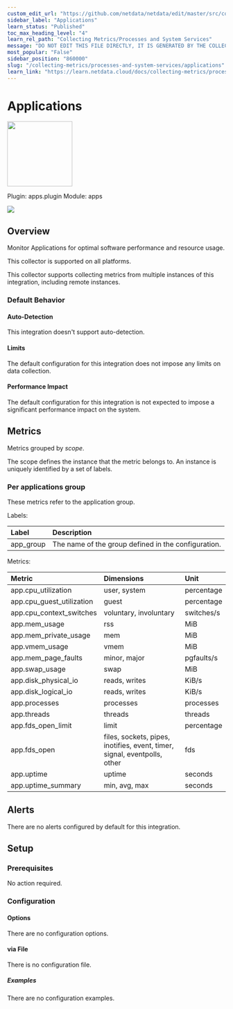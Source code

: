 ```yaml
---
custom_edit_url: "https://github.com/netdata/netdata/edit/master/src/collectors/apps.plugin/metadata.yaml"
sidebar_label: "Applications"
learn_status: "Published"
toc_max_heading_level: "4"
learn_rel_path: "Collecting Metrics/Processes and System Services"
message: "DO NOT EDIT THIS FILE DIRECTLY, IT IS GENERATED BY THE COLLECTOR'S metadata.yaml FILE"
most_popular: "False"
sidebar_position: "860000"
slug: "/collecting-metrics/processes-and-system-services/applications"
learn_link: "https://learn.netdata.cloud/docs/collecting-metrics/processes-and-system-services/applications"
---
```



# Applications


<img src="https://netdata.cloud/img/applications.svg" width="150"/>


Plugin: apps.plugin
Module: apps

<img src="https://img.shields.io/badge/maintained%20by-Netdata-%2300ab44" />

## Overview

Monitor Applications for optimal software performance and resource usage.



This collector is supported on all platforms.

This collector supports collecting metrics from multiple instances of this integration, including remote instances.


### Default Behavior

#### Auto-Detection

This integration doesn't support auto-detection.

#### Limits

The default configuration for this integration does not impose any limits on data collection.

#### Performance Impact

The default configuration for this integration is not expected to impose a significant performance impact on the system.

## Metrics

Metrics grouped by *scope*.

The scope defines the instance that the metric belongs to. An instance is uniquely identified by a set of labels.



### Per applications group

These metrics refer to the application group.

Labels:

| Label      | Description     |
|:-----------|:----------------|
| app_group | The name of the group defined in the configuration. |

Metrics:

| Metric | Dimensions | Unit |
|:------|:----------|:----|
| app.cpu_utilization | user, system | percentage |
| app.cpu_guest_utilization | guest | percentage |
| app.cpu_context_switches | voluntary, involuntary | switches/s |
| app.mem_usage | rss | MiB |
| app.mem_private_usage | mem | MiB |
| app.vmem_usage | vmem | MiB |
| app.mem_page_faults | minor, major | pgfaults/s |
| app.swap_usage | swap | MiB |
| app.disk_physical_io | reads, writes | KiB/s |
| app.disk_logical_io | reads, writes | KiB/s |
| app.processes | processes | processes |
| app.threads | threads | threads |
| app.fds_open_limit | limit | percentage |
| app.fds_open | files, sockets, pipes, inotifies, event, timer, signal, eventpolls, other | fds |
| app.uptime | uptime | seconds |
| app.uptime_summary | min, avg, max | seconds |



## Alerts

There are no alerts configured by default for this integration.


## Setup


### Prerequisites

No action required.

### Configuration

#### Options



There are no configuration options.



#### via File

There is no configuration file.

##### Examples
There are no configuration examples.


